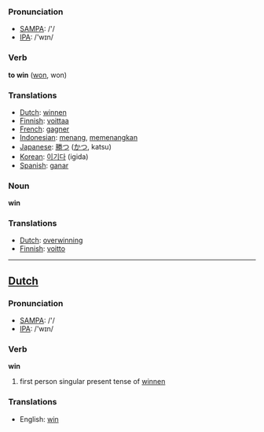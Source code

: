 === Pronunciation ===
*[[w:SAMPA|SAMPA]]: /'/
*[[w:IPA|IPA]]: /'wɪn/

=== Verb ===

'''to win''' ([[won]], won)

===Translations===
*[[Dutch]]: [[winnen]]
*[[Finnish]]: [[voittaa]]
*[[French]]: [[gagner]]
*[[Indonesian]]: [[menang]], [[menang|memenangkan]]
*[[Japanese]]: [[勝つ]] ([[かつ]], katsu)
*[[Korean]]: [[이기다]] (igida)
*[[Spanish]]: [[ganar]]

=== Noun ===

'''win'''

===Translations===
*[[Dutch]]: [[overwinning]]
*[[Finnish]]: [[voitto]]

----

==[[Dutch]]==

=== Pronunciation ===
*[[w:SAMPA|SAMPA]]: /'/
*[[w:IPA|IPA]]: /'wɪn/

=== Verb ===

'''win'''

# first person singular present tense of [[winnen]]

===Translations===
*English: [[win]]
